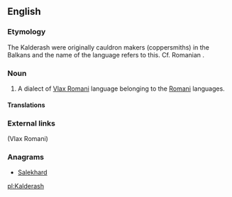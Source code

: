 {{wikipedia}}
==English==

===Etymology===
The Kalderash were originally cauldron makers (coppersmiths) in the Balkans and the name of the language refers to this. Cf. Romanian {{term|căldărar||coppersmith|lang=ro}}.

===Noun===
{{en-noun|-}}

# A dialect of [[Vlax Romani]] language belonging to the [[Romani]] languages.

====Translations====
{{trans-top}}
{{trans-mid}}
{{trans-bottom}}

===External links===
{{ethnologue|code=rmy}} (Vlax Romani)

===Anagrams===
* [[Salekhard#English|Salekhard]]

[[pl:Kalderash]]